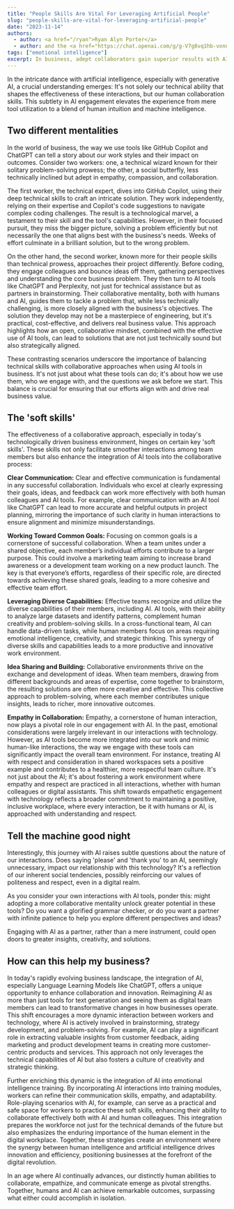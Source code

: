 ```yaml
---
title: "People Skills Are Vital For Leveraging Artificial People"
slug: "people-skills-are-vital-for-leveraging-artificial-people"
date: "2023-11-14"
authors:
  - author: <a href="/ryan">Ryan Alyn Porter</a>
  - author: and the <a href="https://chat.openai.com/g/g-V7g8vq1hb-vonnegut"><i>Vonnegut</i> GPT</a>
tags: ["emotional intelligence"]
excerpt: In business, adept collaborators gain superior results with AI, their people skills crucial in extracting maximum business value from artificial intelligence interactions.
---
```


In the intricate dance with artificial intelligence, especially with generative AI, a crucial understanding emerges: It's not solely our technical ability that shapes the effectiveness of these interactions, but our human collaboration skills.  This subtlety in AI engagement elevates the experience from mere tool utilization to a blend of human intuition and machine intelligence.

## Two different mentalities

In the world of business, the way we use tools like GitHub Copilot and ChatGPT can tell a story about our work styles and their impact on outcomes. Consider two workers: one, a technical wizard known for their solitary problem-solving prowess; the other, a social butterfly, less technically inclined but adept in empathy, compassion, and collaboration.

The first worker, the technical expert, dives into GitHub Copilot, using their deep technical skills to craft an intricate solution. They work independently, relying on their expertise and Copilot's code suggestions to navigate complex coding challenges.  The result is a technological marvel, a testament to their skill and the tool's capabilities. However, in their focused pursuit, they miss the bigger picture, solving a problem efficiently but not necessarily the one that aligns best with the business's needs. Weeks of effort culminate in a brilliant solution, but to the wrong problem.

On the other hand, the second worker, known more for their people skills than technical prowess, approaches their project differently. Before coding, they engage colleagues and bounce ideas off them, gathering perspectives and understanding the core business problem. They then turn to AI tools like ChatGPT and Perplexity, not just for technical assistance but as partners in brainstorming. Their collaborative mentality, both with humans and AI, guides them to tackle a problem that, while less technically challenging, is more closely aligned with the business's objectives.  The solution they develop may not be a masterpiece of engineering, but it's practical, cost-effective, and delivers real business value. This approach highlights how an open, collaborative mindset, combined with the effective use of AI tools, can lead to solutions that are not just technically sound but also strategically aligned.

These contrasting scenarios underscore the importance of balancing technical skills with collaborative approaches when using AI tools in business. It's not just about what these tools can do; it's about how we use them, who we engage with, and the questions we ask before we start. This balance is crucial for ensuring that our efforts align with and drive real business value.

## The 'soft skills'

The effectiveness of a collaborative approach, especially in today's technologically driven business environment, hinges on certain key 'soft skills'. These skills not only facilitate smoother interactions among team members but also enhance the integration of AI tools into the collaborative process:

**Clear Communication:**
Clear and effective communication is fundamental in any successful collaboration. Individuals who excel at clearly expressing their goals, ideas, and feedback can work more effectively with both human colleagues and AI tools.  For example, clear communication with an AI tool like ChatGPT can lead to more accurate and helpful outputs in project planning, mirroring the importance of such clarity in human interactions to ensure alignment and minimize misunderstandings.

**Working Toward Common Goals:**
Focusing on common goals is a cornerstone of successful collaboration. When a team unites under a shared objective, each member’s individual efforts contribute to a larger purpose. This could involve a marketing team aiming to increase brand awareness or a development team working on a new product launch. The key is that everyone’s efforts, regardless of their specific role, are directed towards achieving these shared goals, leading to a more cohesive and effective team effort.

**Leveraging Diverse Capabilities:**
Effective teams recognize and utilize the diverse capabilities of their members, including AI. AI tools, with their ability to analyze large datasets and identify patterns, complement human creativity and problem-solving skills. In a cross-functional team, AI can handle data-driven tasks, while human members focus on areas requiring emotional intelligence, creativity, and strategic thinking. This synergy of diverse skills and capabilities leads to a more productive and innovative work environment.

**Idea Sharing and Building:**
Collaborative environments thrive on the exchange and development of ideas. When team members, drawing from different backgrounds and areas of expertise, come together to brainstorm, the resulting solutions are often more creative and effective. This collective approach to problem-solving, where each member contributes unique insights, leads to richer, more innovative outcomes.

**Empathy in Collaboration:**
Empathy, a cornerstone of human interaction, now plays a pivotal role in our engagement with AI. In the past, emotional considerations were largely irrelevant in our interactions with technology. However, as AI tools become more integrated into our work and mimic human-like interactions, the way we engage with these tools can significantly impact the overall team environment. For instance, treating AI with respect and consideration in shared workspaces sets a positive example and contributes to a healthier, more respectful team culture. It's not just about the AI; it's about fostering a work environment where empathy and respect are practiced in all interactions, whether with human colleagues or digital assistants. This shift towards empathetic engagement with technology reflects a broader commitment to maintaining a positive, inclusive workplace, where every interaction, be it with humans or AI, is approached with understanding and respect.

## Tell the machine good night

Interestingly, this journey with AI raises subtle questions about the nature of our interactions. Does saying 'please' and 'thank you' to an AI, seemingly unnecessary, impact our relationship with this technology? It's a reflection of our inherent social tendencies, possibly reinforcing our values of politeness and respect, even in a digital realm.

As you consider your own interactions with AI tools, ponder this: might adopting a more collaborative mentality unlock greater potential in these tools?  Do you want a glorified grammar checker, or do you want a partner with infinite patience to help you explore different perspectives and ideas?

Engaging with AI as a partner, rather than a mere instrument, could open doors to greater insights, creativity, and solutions.

## How can this help my business?

In today's rapidly evolving business landscape, the integration of AI, especially Language Learning Models like ChatGPT, offers a unique opportunity to enhance collaboration and innovation. Reimagining AI as more than just tools for text generation and seeing them as digital team members can lead to transformative changes in how businesses operate. This shift encourages a more dynamic interaction between workers and technology, where AI is actively involved in brainstorming, strategy development, and problem-solving. For example, AI can play a significant role in extracting valuable insights from customer feedback, aiding marketing and product development teams in creating more customer-centric products and services. This approach not only leverages the technical capabilities of AI but also fosters a culture of creativity and strategic thinking.

Further enriching this dynamic is the integration of AI into emotional intelligence training. By incorporating AI interactions into training modules, workers can refine their communication skills, empathy, and adaptability. Role-playing scenarios with AI, for example, can serve as a practical and safe space for workers to practice these soft skills, enhancing their ability to collaborate effectively both with AI and human colleagues. This integration prepares the workforce not just for the technical demands of the future but also emphasizes the enduring importance of the human element in the digital workplace. Together, these strategies create an environment where the synergy between human intelligence and artificial intelligence drives innovation and efficiency, positioning businesses at the forefront of the digital revolution.

In an age where AI continually advances, our distinctly human abilities to collaborate, empathize, and communicate emerge as pivotal strengths. Together, humans and AI can achieve remarkable outcomes, surpassing what either could accomplish in isolation.